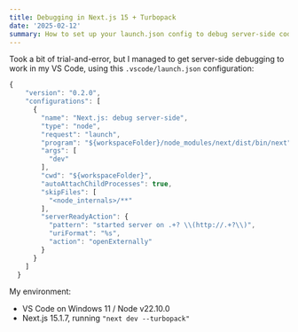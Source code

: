 ```yaml
---
title: Debugging in Next.js 15 + Turbopack
date: '2025-02-12'
summary: How to set up your launch.json config to debug server-side code with Next.js 15 / Turbopack
---
```


Took a bit of trial-and-error, but I managed to get server-side debugging to work in my VS Code, using this `.vscode/launch.json` configuration:

```js
{
    "version": "0.2.0",
    "configurations": [
      {
        "name": "Next.js: debug server-side",
        "type": "node",
        "request": "launch",
        "program": "${workspaceFolder}/node_modules/next/dist/bin/next",
        "args": [
          "dev"
        ],
        "cwd": "${workspaceFolder}",
        "autoAttachChildProcesses": true,
        "skipFiles": [
          "<node_internals>/**"
        ],
        "serverReadyAction": {
          "pattern": "started server on .+? \\(http://.+?\\)",
          "uriFormat": "%s",
          "action": "openExternally"
        }
      }
    ]
  }
```

My environment:

- VS Code on Windows 11 / Node v22.10.0
- Next.js 15.1.7, running `"next dev --turbopack"`
